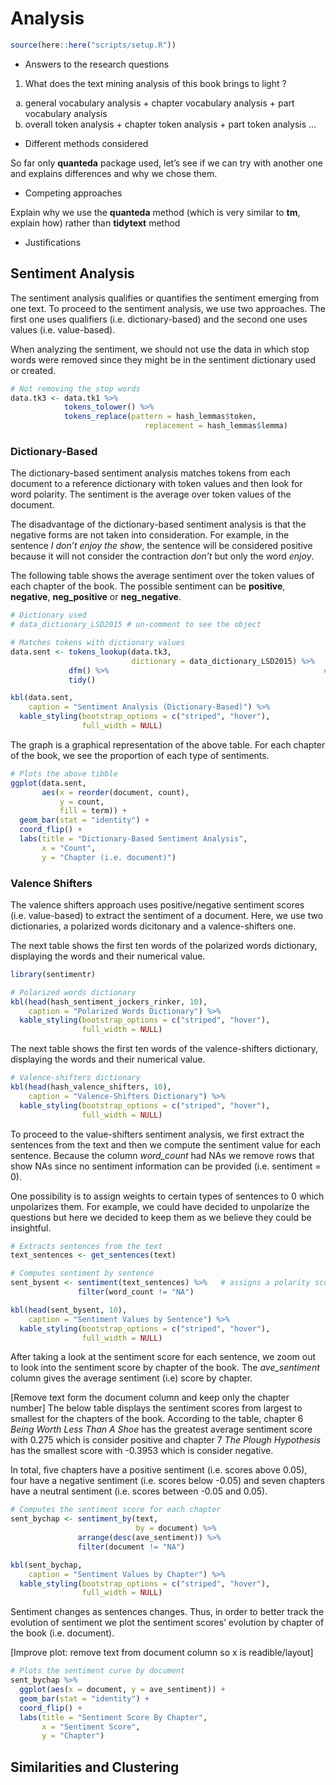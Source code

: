# Analysis

```r
source(here::here("scripts/setup.R"))
```

* Answers to the research questions

1) What does the text mining analysis of this book brings to light ?
a) general vocabulary analysis + chapter vocabulary analysis + part vocabulary analysis
b) overall token analysis + chapter token analysis + part token analysis
...

* Different methods considered

So far only **quanteda** package used, let's see if we can try with another one and explains differences and why we chose them.

* Competing approaches

Explain why we use the **quanteda** method (which is very similar to **tm**, explain how) rather than **tidytext** method 

* Justifications

## Sentiment Analysis

The sentiment analysis qualifies or quantifies the sentiment emerging from one text. To proceed to the sentiment analysis, we use two approaches. The first one uses qualifiers (i.e. dictionary-based) and the second one uses values (i.e. value-based). 

When analyzing the sentiment, we should not use the data in which stop words were removed since they might be in the sentiment dictionary used or created. 

```r

# Not removing the stop words
data.tk3 <- data.tk1 %>%
            tokens_tolower() %>%
            tokens_replace(pattern = hash_lemmas$token, 
                              replacement = hash_lemmas$lemma)

```

### Dictionary-Based 

The dictionary-based sentiment analysis matches tokens from each document to a reference dictionary with token values and then look for word polarity. The sentiment is the average over token values of the document. 

The disadvantage of the dictionary-based sentiment analysis is that the negative forms are not taken into consideration. For example, in the sentence *I don't enjoy the show*, the sentence will be considered positive because it will not consider the contraction *don't* but only the word *enjoy*.

The following table shows the average sentiment over the token values of each chapter of the book. The possible sentiment can be **positive**, **negative**, **neg_positive** or **neg_negative**.

```r

# Dictionary used
# data_dictionary_LSD2015 # un-comment to see the object

# Matches tokens with dictionary values
data.sent <- tokens_lookup(data.tk3, 
                           dictionary = data_dictionary_LSD2015) %>% 
             dfm() %>%                                                # creates a dtm matrix
             tidy()

kbl(data.sent, 
    caption = "Sentiment Analysis (Dictionary-Based)") %>% 
  kable_styling(bootstrap_options = c("striped", "hover"), 
                full_width = NULL)  

```

The graph is a graphical representation of the above table. For each chapter of the book, we see the proportion of each type of sentiments. 

```r

# Plots the above tibble
ggplot(data.sent,
       aes(x = reorder(document, count), 
           y = count, 
           fill = term)) + 
  geom_bar(stat = "identity") + 
  coord_flip() + 
  labs(title = "Dictionary-Based Sentiment Analysis",
       x = "Count",
       y = "Chapter (i.e. document)")

```

### Valence Shifters 

The valence shifters approach uses positive/negative sentiment scores (i.e. value-based) to extract the sentiment of a document. Here, we use two dictionaries, a polarized words dicitonary and a valence-shifters one. 

The next table shows the first ten words of the polarized words dictionary, displaying the words and their numerical value.

```r

library(sentimentr)

# Polarized words dictionary
kbl(head(hash_sentiment_jockers_rinker, 10), 
    caption = "Polarized Words Dictionary") %>% 
  kable_styling(bootstrap_options = c("striped", "hover"), 
                full_width = NULL)  

```

The next table shows the first ten words of the valence-shifters dictionary, displaying the words and their numerical value.

```r

# Valence-shifters dictionary
kbl(head(hash_valence_shifters, 10), 
    caption = "Valence-Shifters Dictionary") %>% 
  kable_styling(bootstrap_options = c("striped", "hover"), 
                full_width = NULL)  

```

To proceed to the value-shifters sentiment analysis, we first extract the sentences from the text and then we compute the sentiment value for each sentence. Because the column *word_count* had NAs we remove rows that show NAs since no sentiment information can be provided (i.e. sentiment = 0).

One possibility is to assign weights to certain types of sentences to 0 which unpolarizes them. For example, we could have decided to unpolarize the questions but here we decided to keep them as we believe they could be insightful. 

```r

# Extracts sentences from the text
text_sentences <- get_sentences(text)

# Computes sentiment by sentence
sent_bysent <- sentiment(text_sentences) %>%   # assigns a polarity scores
               filter(word_count != "NA")

kbl(head(sent_bysent, 10), 
    caption = "Sentiment Values by Sentence") %>% 
  kable_styling(bootstrap_options = c("striped", "hover"), 
                full_width = NULL)  

```

After taking a look at the sentiment score for each sentence, we zoom out to look into the sentiment score by chapter of the book. The *ave_sentiment* column gives the average sentiment (i.e) score by chapter. 

[Remove text form the document column and keep only the chapter number] The below table displays the sentiment scores from largest to smallest for the chapters of the book. According to the table, chapter 6 *Being Worth Less Than A Shoe* has the greatest average sentiment score with 0.275 which is consider positive and chapter 7 *The Plough Hypothesis* has the smallest score with -0.3953 which is consider negative. 

In total, five chapters have a positive sentiment (i.e. scores above 0.05), four have a negative sentiment (i.e. scores below -0.05) and seven chapters have a neutral sentiment (i.e. scores between -0.05 and 0.05). 

```r

# Computes the sentiment score for each chapter
sent_bychap <- sentiment_by(text,
                            by = document) %>%
               arrange(desc(ave_sentiment)) %>%
               filter(document != "NA")

kbl(sent_bychap, 
    caption = "Sentiment Values by Chapter") %>% 
  kable_styling(bootstrap_options = c("striped", "hover"), 
                full_width = NULL) 

```

Sentiment changes as sentences changes. Thus, in order to better track the evolution of sentiment we plot the sentiment scores' evolution by chapter of the book (i.e. document). 

[Improve plot: remove text from document column so x is readible/layout]

```r

# Plots the sentiment curve by document
sent_bychap %>% 
  ggplot(aes(x = document, y = ave_sentiment)) + 
  geom_bar(stat = "identity") + 
  coord_flip() +
  labs(title = "Sentiment Score By Chapter",
       x = "Sentiment Score",
       y = "Chapter")

```

## Similarities and Clustering









